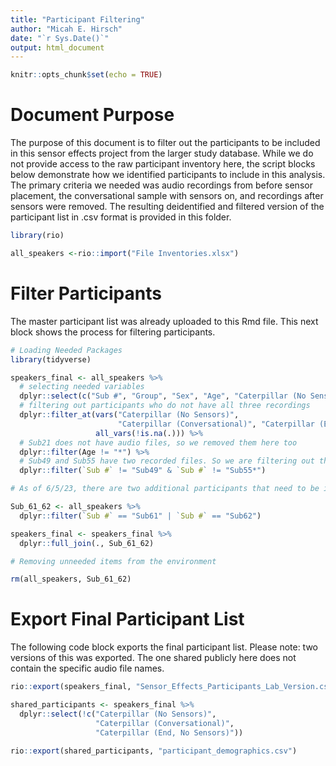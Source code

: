 ```yaml
---
title: "Participant Filtering"
author: "Micah E. Hirsch"
date: "`r Sys.Date()`"
output: html_document
---
```


```r
knitr::opts_chunk$set(echo = TRUE)
```

# Document Purpose

The purpose of this document is to filter out the participants to be included in this sensor effects project from the larger study database. While we do not provide access to the raw participant inventory here, the script blocks below demonstrate how we identified participants to include in this analysis. The primary criteria we needed was audio recordings from before sensor placement, the conversational sample with sensors on, and recordings after sensors were removed. The resulting deidentified and filtered version of the participant list in .csv format is provided in this folder.

```r

library(rio)

all_speakers <-rio::import("File Inventories.xlsx")

```

# Filter Participants

The master participant list was already uploaded to this Rmd file. This next block shows the process for filtering participants.

```r

# Loading Needed Packages
library(tidyverse)

speakers_final <- all_speakers %>%
  # selecting needed variables
  dplyr::select(c("Sub #", "Group", "Sex", "Age", "Caterpillar (No Sensors)", "Caterpillar (Conversational)", "Caterpillar (End, No Sensors)")) %>%
  # filtering out participants who do not have all three recordings
  dplyr::filter_at(vars("Caterpillar (No Sensors)", 
                        "Caterpillar (Conversational)", "Caterpillar (End, No Sensors)"),
                   all_vars(!is.na(.))) %>%
  # Sub21 does not have audio files, so we removed them here too
  dplyr::filter(Age != "*") %>%
  # Sub49 and Sub55 have two recorded files. So we are filtering out their duplicate record
  dplyr::filter(`Sub #` != "Sub49" & `Sub #` != "Sub55*")

# As of 6/5/23, there are two additional participants that need to be included (Sub61 and Sub62). However, their file information has not been uploaded to the master participant inventory yet. So the code below creates a separate df for those two participants. Then the two dfs will be merged together. This is done mainly for participant count purposes.

Sub_61_62 <- all_speakers %>%
  dplyr::filter(`Sub #` == "Sub61" | `Sub #` == "Sub62")

speakers_final <- speakers_final %>%
  dplyr::full_join(., Sub_61_62)

# Removing unneeded items from the environment

rm(all_speakers, Sub_61_62)

```

# Export Final Participant List

The following code block exports the final participant list. Please note: two versions of this was exported. The one shared publicly here does not contain the specific audio file names.

```r

rio::export(speakers_final, "Sensor_Effects_Participants_Lab_Version.csv")

shared_participants <- speakers_final %>%
  dplyr::select(!c("Caterpillar (No Sensors)", 
                   "Caterpillar (Conversational)", 
                   "Caterpillar (End, No Sensors)"))

rio::export(shared_participants, "participant_demographics.csv")

```


